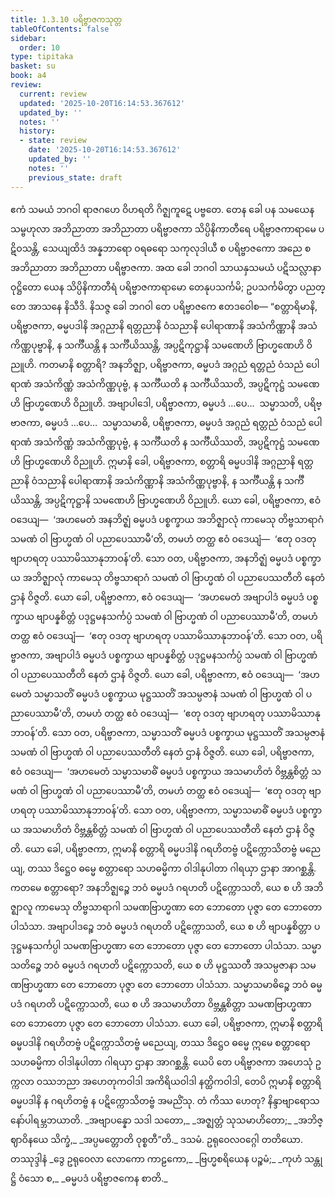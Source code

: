 ```yaml
---
title: 1.3.10 ပရိဗ္ဗာဇကသုတ္တ
tableOfContents: false
sidebar:
  order: 10
type: tipitaka
basket: su
book: a4
review:
  current: review
  updated: '2025-10-20T16:14:53.367612'
  updated_by: ''
  notes: ''
  history:
  - state: review
    date: '2025-10-20T16:14:53.367612'
    updated_by: ''
    notes: ''
    previous_state: draft
---
```



<DynamicBreadcrumb />


<ReviewStatus review={frontmatter.review} showDetails={true} />

<HypothesisAnnotation frontmatter={frontmatter} />

<Division number="30" book="a4" e="ch" v="15" p="338">

<Paragraph number="202" book="a4">
ဧကံ သမယံ ဘဂဝါ ရာဇဂဟေ ဝိဟရတိ ဂိဇ္ဈကူဋေ ပဗ္ဗတေ. တေန ခေါ ပန သမယေန သမ္ဗဟုလာ အဘိညာတာ အဘိညာတာ ပရိဗ္ဗာဇကာ သိပ္ပိနိကာတီရေ ပရိဗ္ဗာဇကာရာမေ ပဋိဝသန္တိ, သေယျထိဒံ အန္နဘာရော ဝရဓရော သကုလုဒါယီ စ ပရိဗ္ဗာဇကော အညေ စ အဘိညာတာ အဘိညာတာ ပရိဗ္ဗာဇကာ. အထ ခေါ ဘဂဝါ သာယနှသမယံ ပဋိသလ္လာနာ ဝုဋ္ဌိတော ယေန သိပ္ပိနိကာတီရံ ပရိဗ္ဗာဇကာရာမော တေနုပသင်္ကမိ; ဥပသင်္ကမိတွာ ပညတ္တေ အာသနေ နိသီဒိ. နိသဇ္ဇ ခေါ ဘဂဝါ တေ ပရိဗ္ဗာဇကေ ဧတဒဝေါစ—
</Paragraph>

<Paragraph number="203" book="a4">
“စတ္တာရိမာနိ, ပရိဗ္ဗာဇကာ, ဓမ္မပဒါနိ အဂ္ဂညာနိ ရတ္တညာနိ ဝံသညာနိ ပေါရာဏာနိ အသံကိဏ္ဏာနိ အသံကိဏ္ဏပုဗ္ဗာနိ, န သင်္ကီယန္တိ န သင်္ကီယိဿန္တိ, အပ္ပဋိကုဋ္ဌာနိ သမဏေဟိ ဗြာဟ္မဏေဟိ ဝိညူဟိ. ကတမာနိ စတ္တာရိ? အနဘိဇ္ဈာ, ပရိဗ္ဗာဇကာ, ဓမ္မပဒံ အဂ္ဂညံ ရတ္တညံ ဝံသညံ ပေါရာဏံ အသံကိဏ္ဏံ အသံကိဏ္ဏပုဗ္ဗံ, န သင်္ကီယတိ န သင်္ကီယိဿတိ, အပ္ပဋိကုဋ္ဌံ သမဏေဟိ ဗြာဟ္မဏေဟိ ဝိညူဟိ. အဗျာပါဒေါ, ပရိဗ္ဗာဇကာ, ဓမ္မပဒံ …ပေ…  သမ္မာသတိ, ပရိဗ္ဗာဇကာ, ဓမ္မပဒံ …ပေ…  သမ္မာသမာဓိ, ပရိဗ္ဗာဇကာ, ဓမ္မပဒံ အဂ္ဂညံ ရတ္တညံ ဝံသညံ ပေါရာဏံ အသံကိဏ္ဏံ အသံကိဏ္ဏပုဗ္ဗံ, န သင်္ကီယတိ န သင်္ကီယိဿတိ, အပ္ပဋိကုဋ္ဌံ သမဏေဟိ ဗြာဟ္မဏေဟိ ဝိညူဟိ. ဣမာနိ ခေါ, ပရိဗ္ဗာဇကာ, စတ္တာရိ ဓမ္မပဒါနိ အဂ္ဂညာနိ ရတ္တညာနိ ဝံသညာနိ ပေါရာဏာနိ အသံကိဏ္ဏာနိ အသံကိဏ္ဏပုဗ္ဗာနိ, န သင်္ကီယန္တိ န သင်္ကီယိဿန္တိ, အပ္ပဋိကုဋ္ဌာနိ သမဏေဟိ ဗြာဟ္မဏေဟိ ဝိညူဟိ.
</Paragraph>

<Paragraph number="204" book="a4">
ယော ခေါ, ပရိဗ္ဗာဇကာ, ဧဝံ ဝဒေယျ—  ‘အဟမေတံ အနဘိဇ္ဈံ ဓမ္မပဒံ ပစ္စက္ခာယ အဘိဇ္ဈာလုံ ကာမေသု တိဗ္ဗသာရာဂံ သမဏံ ဝါ ဗြာဟ္မဏံ ဝါ ပညာပေဿာမီ’တိ, တမဟံ တတ္ထ ဧဝံ ဝဒေယျံ—  ‘ဧတု ဝဒတု ဗျာဟရတု ပဿာမိဿာနုဘာဝန်’တိ. သော ဝတ, ပရိဗ္ဗာဇကာ, အနဘိဇ္ဈံ ဓမ္မပဒံ ပစ္စက္ခာယ အဘိဇ္ဈာလုံ ကာမေသု တိဗ္ဗသာရာဂံ သမဏံ ဝါ ဗြာဟ္မဏံ ဝါ ပညာပေဿတီတိ နေတံ ဌာနံ ဝိဇ္ဇတိ.
</Paragraph>

<Paragraph number="205" book="a4">
ယော ခေါ, ပရိဗ္ဗာဇကာ, ဧဝံ ဝဒေယျ—  ‘အဟမေတံ အဗျာပါဒံ ဓမ္မပဒံ ပစ္စက္ခာယ ဗျာပန္နစိတ္တံ ပဒုဋ္ဌမနသင်္ကပ္ပံ သမဏံ ဝါ ဗြာဟ္မဏံ ဝါ ပညာပေဿာမီ’တိ, တမဟံ တတ္ထ ဧဝံ ဝဒေယျံ—  ‘ဧတု ဝဒတု ဗျာဟရတု ပဿာမိဿာနုဘာဝန်’တိ. သော ဝတ, ပရိဗ္ဗာဇကာ, အဗျာပါဒံ ဓမ္မပဒံ ပစ္စက္ခာယ ဗျာပန္နစိတ္တံ ပဒုဋ္ဌမနသင်္ကပ္ပံ သမဏံ ဝါ ဗြာဟ္မဏံ ဝါ ပညာပေဿတီတိ နေတံ ဌာနံ ဝိဇ္ဇတိ.
</Paragraph>

<Paragraph number="206" book="a4">
ယော ခေါ, ပရိဗ္ဗာဇကာ, ဧဝံ ဝဒေယျ—  ‘အဟမေတံ သမ္မာသတိံ ဓမ္မပဒံ ပစ္စက္ခာယ မုဋ္ဌဿတိံ အသမ္ပဇာနံ သမဏံ ဝါ ဗြာဟ္မဏံ ဝါ ပညာပေဿာမီ’တိ, တမဟံ တတ္ထ ဧဝံ ဝဒေယျံ—  ‘ဧတု ဝဒတု ဗျာဟရတု ပဿာမိဿာနုဘာဝန်’တိ. သော ဝတ, ပရိဗ္ဗာဇကာ, သမ္မာသတိံ ဓမ္မပဒံ ပစ္စက္ခာယ မုဋ္ဌဿတိံ အသမ္ပဇာနံ သမဏံ ဝါ ဗြာဟ္မဏံ ဝါ ပညာပေဿတီတိ နေတံ ဌာနံ ဝိဇ္ဇတိ.
</Paragraph>

<Paragraph number="207" book="a4">
ယော ခေါ, ပရိဗ္ဗာဇကာ, ဧဝံ ဝဒေယျ—  ‘အဟမေတံ သမ္မာသမာဓိံ ဓမ္မပဒံ ပစ္စက္ခာယ အသမာဟိတံ ဝိဗ္ဘန္တစိတ္တံ သမဏံ ဝါ ဗြာဟ္မဏံ ဝါ ပညာပေဿာမီ’တိ, တမဟံ တတ္ထ ဧဝံ ဝဒေယျံ—  ‘ဧတု ဝဒတု ဗျာဟရတု ပဿာမိဿာနုဘာဝန်’တိ. သော ဝတ, ပရိဗ္ဗာဇကာ, သမ္မာသမာဓိံ ဓမ္မပဒံ ပစ္စက္ခာယ အသမာဟိတံ ဝိဗ္ဘန္တစိတ္တံ သမဏံ ဝါ ဗြာဟ္မဏံ ဝါ ပညာပေဿတီတိ နေတံ ဌာနံ ဝိဇ္ဇတိ.
</Paragraph>

<Paragraph number="208" book="a4">
ယော ခေါ, ပရိဗ္ဗာဇကာ, ဣမာနိ စတ္တာရိ ဓမ္မပဒါနိ ဂရဟိတဗ္ဗံ ပဋိက္ကောသိတဗ္ဗံ မညေယျ, တဿ ဒိဋ္ဌေဝ ဓမ္မေ စတ္တာရော သဟဓမ္မိကာ ဝါဒါနုပါတာ ဂါရယှာ ဌာနာ အာဂစ္ဆန္တိ. ကတမေ စတ္တာရော? အနဘိဇ္ဈဉ္စေ ဘဝံ ဓမ္မပဒံ ဂရဟတိ ပဋိက္ကောသတိ, ယေ စ ဟိ အဘိဇ္ဈာလူ ကာမေသု တိဗ္ဗသာရာဂါ သမဏဗြာဟ္မဏာ တေ ဘောတော ပုဇ္ဇာ တေ ဘောတော ပါသံသာ. အဗျာပါဒဉ္စေ ဘဝံ ဓမ္မပဒံ ဂရဟတိ ပဋိက္ကောသတိ, ယေ စ ဟိ ဗျာပန္နစိတ္တာ ပဒုဋ္ဌမနသင်္ကပ္ပါ သမဏဗြာဟ္မဏာ တေ ဘောတော ပုဇ္ဇာ တေ ဘောတော ပါသံသာ. သမ္မာသတိဉ္စေ ဘဝံ ဓမ္မပဒံ ဂရဟတိ ပဋိက္ကောသတိ, ယေ စ ဟိ မုဋ္ဌဿတီ အသမ္ပဇာနာ သမဏဗြာဟ္မဏာ တေ ဘောတော ပုဇ္ဇာ တေ ဘောတော ပါသံသာ. သမ္မာသမာဓိဉ္စေ ဘဝံ ဓမ္မပဒံ ဂရဟတိ ပဋိက္ကောသတိ, ယေ စ ဟိ အသမာဟိတာ ဝိဗ္ဘန္တစိတ္တာ သမဏဗြာဟ္မဏာ တေ ဘောတော ပုဇ္ဇာ တေ ဘောတော ပါသံသာ.
</Paragraph>

<Paragraph number="209" book="a4">
ယော ခေါ, ပရိဗ္ဗာဇကာ, ဣမာနိ စတ္တာရိ ဓမ္မပဒါနိ ဂရဟိတဗ္ဗံ ပဋိက္ကောသိတဗ္ဗံ မညေယျ, တဿ ဒိဋ္ဌေဝ ဓမ္မေ ဣမေ စတ္တာရော သဟဓမ္မိကာ ဝါဒါနုပါတာ ဂါရယှာ ဌာနာ အာဂစ္ဆန္တိ. ယေပိ တေ ပရိဗ္ဗာဇကာ အဟေသုံ ဥက္ကလာ ဝဿဘညာ အဟေတုကဝါဒါ အကိရိယဝါဒါ နတ္ထိကဝါဒါ, တေပိ ဣမာနိ စတ္တာရိ ဓမ္မပဒါနိ န ဂရဟိတဗ္ဗံ န ပဋိက္ကောသိတဗ္ဗံ အမညိံသု. တံ ကိဿ ဟေတု? နိန္ဒာဗျာရောသနော်ပါရမ္ဘဘယာတိ.
</Paragraph>

<Paragraph number="210" type="verses" book="a4">
_အဗျာပန္နော သဒါ သတော,_  
_အဇ္ဈတ္တံ သုသမာဟိတော;_  
_အဘိဇ္ဈာဝိနယေ သိက္ခံ,_  
_အပ္ပမတ္တောတိ ဝုစ္စတီ”တိ._  


</Paragraph>
</Division>

<Paragraph number="211" type="center" book="a4">
ဒသမံ.



</Paragraph>

<Paragraph number="212" type="center" book="a4">
ဥရုဝေလဝဂ္ဂေါ တတိယော.



</Paragraph>

<Paragraph number="213" type="center" book="a4">
တဿုဒ္ဒါနံ


</Paragraph>

<Paragraph number="214" type="verses" book="a4">
_ဒွေ ဥရုဝေလာ လောကော ကာဠကော,_  
_ဗြဟ္မစရိယေန ပဉ္စမံ;_  
_ကုဟံ သန္တုဋ္ဌိ ဝံသော စ,_  
_ဓမ္မပဒံ ပရိဗ္ဗာဇကေန စာတိ._
</Paragraph>